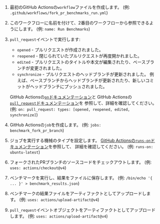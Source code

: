 
<PullRequestsForkRunCode />

1. 最初のGitHub Actionsの`workflow`ファイルを作成します。
   (例: `.github/workflows/fork_pr_benchmarks_run.yml`)
2. このワークフローに名前を付けて、2番目のワークフローから参照できるようにします。
   (例: `name: Run Benchmarks`)
3. `pull_request`イベントで実行します:
    - `opened` - プルリクエストが作成されました。
    - `reopened` - 閉じられていたプルリクエストが再度開かれました。
    - `edited` - プルリクエストのタイトルや本文が編集されたり、ベースブランチが変更されました。
    - `synchronize` - プルリクエストのヘッドブランチが更新されました。
      例えば、ベースブランチからヘッドブランチが更新されたり、新しいコミットがヘッドブランチにプッシュされました。

   GitHub Actionsの[`on`ドキュメンテーション][github actions on]と
   GitHub Actionsの[`pull_request`ドキュメンテーション][github action pull_request]を
   参照して、詳細を確認してください。
   (例: `on: pull_request: types: [opened, reopened, edited, synchronize]`)
4. GitHub Actionsの`job`を作成します。
   (例: `jobs: benchmark_fork_pr_branch`)
5. ジョブを実行する機械のタイプを設定します。
   [GitHub Actionsの`runs-on`ドキュメンテーション][github actions runs-on]を参照して、
   詳細を確認してください。
   (例: `runs-on: ubuntu-latest`)
6. フォークされたPRブランチのソースコードをチェックアウトします。
   (例: `uses: actions/checkout@v4`)
7. ベンチマークを実行し、結果をファイルに保存します。
   (例: `/bin/echo '{ ... }' > benchmark_results.json`)
8. ベンチマークの結果ファイルをアーティファクトとしてアップロードします。
   (例: `uses: actions/upload-artifact@v4`)
9. `pull_request`イベントオブジェクトをアーティファクトとしてアップロードします。
  (例: `uses: actions/upload-artifact@v4`)

[github actions on]: https://docs.github.com/ja/actions/using-workflows/workflow-syntax-for-github-actions#on
[github action pull_request]: https://docs.github.com/ja/webhooks/webhook-events-and-payloads#pull_request
[github actions runs-on]: https://docs.github.com/ja/actions/using-workflows/workflow-syntax-for-github-actions#jobsjob_idruns-on